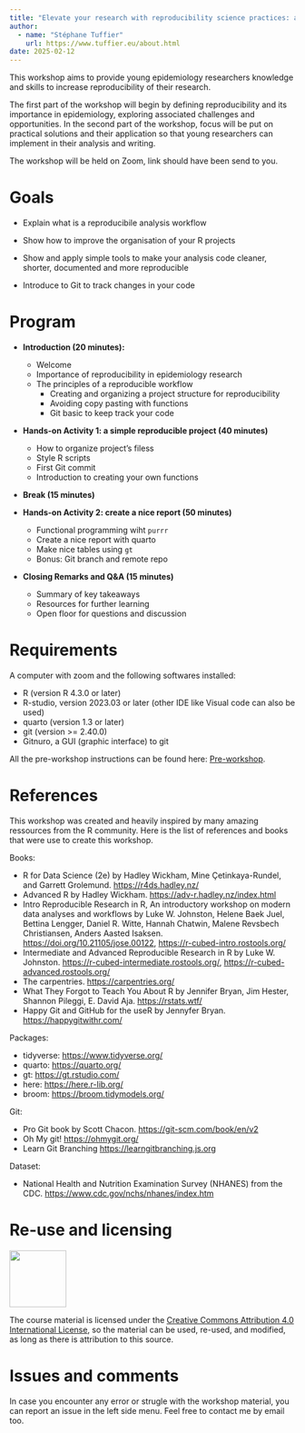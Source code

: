 ```yaml
---
title: "Elevate your research with reproducibility science practices: a R workshop for young researcher in epidemiology"
author: 
  - name: "Stéphane Tuffier"
    url: https://www.tuffier.eu/about.html
date: 2025-02-12
---
```


This workshop aims to provide young epidemiology researchers knowledge
and skills to increase reproducibility of their research.

The first part of the workshop will begin by defining reproducibility
and its importance in epidemiology, exploring associated challenges and
opportunities. In the second part of the workshop, focus will be put on
practical solutions and their application so that young researchers can
implement in their analysis and writing.

The workshop will be held on Zoom, link should have been send to you.

# Goals

-   Explain what is a reproducibile analysis workflow

-   Show how to improve the organisation of your R projects

-   Show and apply simple tools to make your analysis code cleaner,
    shorter, documented and more reproducible

-   Introduce to Git to track changes in your code

# Program

-   **Introduction (20 minutes):**

    -   Welcome
    -   Importance of reproducibility in epidemiology research
    -   The principles of a reproducible workflow
        -   Creating and organizing a project structure for
            reproducibility
        -   Avoiding copy pasting with functions
        -   Git basic to keep track your code

-   **Hands-on Activity 1: a simple reproducible project (40 minutes)**

    -   How to organize project's filess
    -   Style R scripts
    -   First Git commit
    -   Introduction to creating your own functions

-   **Break (15 minutes)**

-   **Hands-on Activity 2: create a nice report (50 minutes)**

    -   Functional programming wiht `purrr`
    -   Create a nice report with quarto
    -   Make nice tables using `gt`
    -   Bonus: Git branch and remote repo

-   **Closing Remarks and Q&A (15 minutes)**

    -   Summary of key takeaways
    -   Resources for further learning
    -   Open floor for questions and discussion

# Requirements

A computer with zoom and the following softwares installed:

-   R (version R 4.3.0 or later)
-   R-studio, version 2023.03 or later (other IDE like Visual code can
    also be used)
-   quarto (version 1.3 or later)
-   git (version \>= 2.40.0)
-   Gitnuro, a GUI (graphic interface) to git

All the pre-workshop instructions can be found here:
[Pre-workshop](content/00_pre-ws.qmd).

# References

This workshop was created and heavily inspired by many amazing
ressources from the R community. Here is the list of references and
books that were use to create this workshop.

Books:

-   R for Data Science (2e) by Hadley Wickham, Mine Çetinkaya-Rundel,
    and Garrett Grolemund. <https://r4ds.hadley.nz/>
-   Advanced R by Hadley Wickham. <https://adv-r.hadley.nz/index.html>
-   Intro Reproducible Research in R, An introductory workshop on modern
    data analyses and workflows by Luke W. Johnston, Helene Baek Juel,
    Bettina Lengger, Daniel R. Witte, Hannah Chatwin, Malene Revsbech
    Christiansen, Anders Aasted Isaksen.
    <https://doi.org/10.21105/jose.00122>,
    <https://r-cubed-intro.rostools.org/>
-   Intermediate and Advanced Reproducible Research in R by Luke W.
    Johnston. <https://r-cubed-intermediate.rostools.org/>,
    <https://r-cubed-advanced.rostools.org/>
-   The carpentries. <https://carpentries.org/>
-   What They Forgot to Teach You About R by Jennifer Bryan, Jim Hester,
    Shannon Pileggi, E. David Aja. <https://rstats.wtf/>
-   Happy Git and GitHub for the useR by Jennyfer Bryan.
    <https://happygitwithr.com/>

Packages:

-   tidyverse: <https://www.tidyverse.org/>
-   quarto: <https://quarto.org/>
-   gt: <https://gt.rstudio.com/>
-   here: <https://here.r-lib.org/>
-   broom: <https://broom.tidymodels.org/>

Git:

-   Pro Git book by Scott Chacon. <https://git-scm.com/book/en/v2>
-   Oh My git! <https://ohmygit.org/>
-   Learn Git Branching <https://learngitbranching.js.org>

Dataset:

-   National Health and Nutrition Examination Survey (NHANES) from
    the CDC. <https://www.cdc.gov/nchs/nhanes/index.htm>

# Re-use and licensing

![](img/cc-by.png){width="100"}

The course material is licensed under the [Creative Commons Attribution
4.0 International
License](https://creativecommons.org/licenses/by/4.0/), so the material
can be used, re-used, and modified, as long as there is attribution to
this source.

# Issues and comments

In case you encounter any error or strugle with the workshop material,
you can report an issue in the left side menu. Feel free to
contact me by email too.
